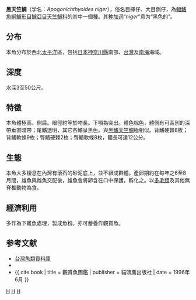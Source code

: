 {{Speciesbox
| taxon = Apogonichthyoides niger
| status = LC
| authority = [[Döderlein|Döderlein]], 1883
| synonyms = *''Apogon niger''<br /><small>Döderlein, 1883</small>    ''
}}
'''黑天竺鯛'''（学名：''Apogonichthyoides niger''），俗名目擇仔、大目側仔，為[[輻鰭魚綱|輻鰭魚綱]][[鱸形目|鱸形目]][[鱸亞目|鱸亞目]][[天竺鯛科|天竺鯛科]]的其中一個[[種|種]]。其[[种加词|种加词]]“''niger''”意为“黑色的”。

==分布==
本魚分布於西北[[太平洋|太平洋]]區，包括[[日本|日本]][[神奈川縣|神奈川縣]]南部、[[台灣|台灣]]及[[南海|南海]]海域。

==深度==
水深3至50公尺。

==特徵==
本魚體極高、側扁。眼徑約等於吻長。下顎為突出。體色棕色，體側有可區別的深帶垂直暗帶；尾鰭透明，其它各鰭呈黑色。與[[黑鰭天竺鯛|黑鰭天竺鯛]]極相似。背鰭硬棘8枚；背鰭軟條9枚；臀鰭硬棘2枚；臀鰭軟條8枚，體長可達12公分。

==生態==
本魚大多棲息在內灣有滾石的砂泥底上，並不組成群體。產卵期約在每年之6至8月間，雄魚與雌魚交配後，雄魚會將卵含在口中保護，孵化之。以[[多毛類|多毛類]]及其他無脊椎動物為食。

==經濟利用==
多作為下雜魚處理，製成魚粉。亦可蓄養作觀賞魚。

==参考文献==
*[http://fishdb.sinica.edu.tw/ 台灣魚類資料庫]{{Wayback|url=http://fishdb.sinica.edu.tw/ |date=20160304193340 }}
*{{FishBase_species|genus=Apogonichthyoides|species=niger|year=2011|month=12}}
*{{ cite book | title = 觀賞魚圖鑑 | publisher = 貓頭鷹出版社 | date = 1996年6月 }}
{{taxonbar}}

[[Category:1883年描述的鱼类|H]]
[[Category:觀賞魚|H]]
[[Category:擬天竺魚屬|H]]